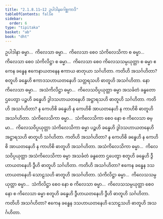 ```yaml
---
title: "2.1.8.11–12 ဥပါဒါနဂေါစ္ဆကာဒိ"
tableOfContents: false
sidebar:
  order: 6
type: "tipitaka"
basket: "ab"
book: "dht"
---
```



<DynamicBreadcrumb />

<Division number="153" book="dht" e="ch" v="31" p="24">

<Paragraph number="199" book="dht">
ဥပါဒါနာ ဓမ္မာ…  ကိလေသာ ဓမ္မာ…  ကိလေသာ စေဝ သံကိလေသိကာ စ ဓမ္မာ…  ကိလေသာ စေဝ သံကိလိဋ္ဌာ စ ဓမ္မာ…  ကိလေသာ စေဝ ကိလေသသမ္ပယုတ္တာ စ ဓမ္မာ ဧကေန ခန္ဓေန ဧကေနာယတနေန ဧကာယ ဓာတုယာ သင်္ဂဟိတာ. ကတိဟိ အသင်္ဂဟိတာ? စတူဟိ ခန္ဓေဟိ ဧကာဒသဟာယတနေဟိ သတ္တရသဟိ ဓာတူဟိ အသင်္ဂဟိတာ.
</Paragraph>

</Division>
<Division number="154" book="dht" e="ch" v="31" p="25">

<Paragraph number="200" book="dht">
နော ကိလေသာ ဓမ္မာ…  အသံကိလိဋ္ဌာ ဓမ္မာ…  ကိလေသဝိပ္ပယုတ္တာ ဓမ္မာ အသင်္ခတံ ခန္ဓတော ဌပေတွာ ပဉ္စဟိ ခန္ဓေဟိ ဒွါဒသဟာယတနေဟိ အဋ္ဌာရသဟိ ဓာတူဟိ သင်္ဂဟိတာ. ကတိဟိ အသင်္ဂဟိတာ? န ကေဟိစိ ခန္ဓေဟိ န ကေဟိစိ အာယတနေဟိ န ကာဟိစိ ဓာတူဟိ အသင်္ဂဟိတာ.
</Paragraph>

</Division>
<Division number="155" book="dht" e="ch" v="31" p="25">

<Paragraph number="201" book="dht">
သံကိလေသိကာ ဓမ္မာ…  သံကိလေသိကာ စေဝ နော စ ကိလေသာ ဓမ္မာ…  ကိလေသဝိပ္ပယုတ္တာ သံကိလေသိကာ ဓမ္မာ ပဉ္စဟိ ခန္ဓေဟိ ဒွါဒသဟာယတနေဟိ အဋ္ဌာရသဟိ ဓာတူဟိ သင်္ဂဟိတာ. ကတိဟိ အသင်္ဂဟိတာ? န ကေဟိစိ ခန္ဓေဟိ န ကေဟိစိ အာယတနေဟိ န ကာဟိစိ ဓာတူဟိ အသင်္ဂဟိတာ.
</Paragraph>

</Division>
<Division number="156" book="dht" e="ch" v="31" p="25">

<Paragraph number="202" book="dht">
အသံကိလေသိကာ ဓမ္မာ…  ကိလေသဝိပ္ပယုတ္တာ အသံကိလေသိကာ ဓမ္မာ အသင်္ခတံ ခန္ဓတော ဌပေတွာ စတူဟိ ခန္ဓေဟိ ဒွီဟာယတနေဟိ ဒွီဟိ ဓာတူဟိ သင်္ဂဟိတာ. ကတိဟိ အသင်္ဂဟိတာ? ဧကေန ခန္ဓေန ဒသဟာယတနေဟိ သောဠသဟိ ဓာတူဟိ အသင်္ဂဟိတာ.
</Paragraph>

</Division>
<Division number="157" book="dht" e="ch" v="31" p="25">

<Paragraph number="203" book="dht">
သံကိလိဋ္ဌာ ဓမ္မာ…  ကိလေသသမ္ပယုတ္တာ ဓမ္မာ…  သံကိလိဋ္ဌာ စေဝ နော စ ကိလေသာ ဓမ္မာ…  ကိလေသသမ္ပယုတ္တာ စေဝ နော စ ကိလေသာ ဓမ္မာ စတူဟိ ခန္ဓေဟိ ဒွီဟာယတနေဟိ ဒွီဟိ ဓာတူဟိ သင်္ဂဟိတာ. ကတိဟိ အသင်္ဂဟိတာ? ဧကေန ခန္ဓေန ဒသဟာယတနေဟိ သောဠသဟိ ဓာတူဟိ အသင်္ဂဟိတာ.
</Paragraph>
</Division>